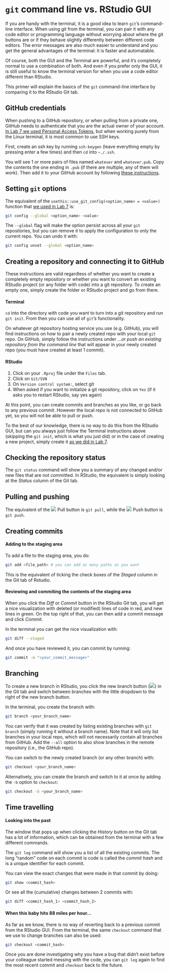 # `git` command line vs. RStudio GUI {.unnumbered}

If you are handy with the terminal, it is a good idea to learn `git`'s command-line interface. When using git from the 
terminal, you can pair it with any code editor or programming language without worrying about where the git buttons are 
or if they behave slightly differently between different code editors. The error messages are also much easier to understand 
and you get the general advantages of the terminal: it is faster and automatable.

Of course, both the GUI and the Terminal are powerful, and it's completely normal to use a combination of both. And even if you
prefer only the GUI, it is still useful to know the terminal version for when you use a code editor different than RStudio.

This primer will explain the basics of the `git` command-line interface by comparing it to the RStudio Git tab.

## GitHub credentials

When pushing to a GitHub repository, or when pulling from a private one, GitHub needs to authenticate that you are the actual owner of
your account. [In Lab 7 we used Personal Access Tokens](lab07.qmd#setting-up-your-credentials-and-personal-access-token), but when working 
purely from the Linux terminal, it is most common to use SSH keys.

First, create an ssh key by running `ssh-keygen` (leave everything empty by pressing enter a few times) and then `cd` into `~./.ssh`.

You will see 1 or more pairs of files named `whatever` and `whatever.pub`. Copy the contents the one ending in `.pub` (if there are multiple, 
any of them will work). Then add it to your GitHub account by following [these instructions](https://docs.github.com/en/authentication/connecting-to-github-with-ssh/adding-a-new-ssh-key-to-your-github-account#adding-a-new-ssh-key-to-your-account).

## Setting `git` options

The equivalent of the `usethis::use_git_config(<option_name> = <value>)` function that [we used in Lab 7](lab07.qmd#setting-up-gits-pull-strategy) is:

```bash
git config --global <option_name> <value>
```

The `--global` flag will make the option persist across all your `git` repositories, but you can remove it to apply the configuration
to only the current repo. You can undo it with:

```bash
git config unset --global <option_name>
```

## Creating a repository and connecting it to GitHub

These instructions are valid regardless of whether you want to create a completely empty repository or whether you want 
to convert an existing RStudio project (or any folder with code) into a git repository. To create an empty one, simply
create the folder or RStudio project and go from there.

#### Terminal

`cd` into the directory with code you want to turn into a git repository and run `git init`. From then you
can use all of `git`'s functionality.

On whatever git repository hosting service you use (e.g. GitHub), you will find instructions on how to pair a newly 
created repo with your local `git` repo. On GitHub, simply follow the instructions under *…or push an existing repository 
from the command line* that will appear in your newly created repo (you must have created at least 1 commit).

#### RStudio

1. Click on your `.Rproj` file under the `Files` tab.
1. Click on `Git/SVN`
1. On `Version control system:`, select git
1. When asked if you want to initialize a git repository, click on `Yes` (if it asks you to restart RStudio, say yes again)

At this point, you can create commits and branches as you like, or go back to any previous commit. However the local repo is 
not connected to GitHub yet, so you will not be able to pull or push.

To the best of our knowledge, there is no way to do this from the RStudio GUI, but can you always just follow the Terminal 
instructions above (skipping the `git init`, which is what you just did) or in the case of creating a new project, simply 
create it [as we did in Lab 7](lab07.qmd#creating-the-repository).


## Checking the repository status

The `git status` command will show you a summary of any changed and/or new files that are not committed. In RStudio, the equivalent
is simply looking at the *Status* column of the Git tab.

## Pulling and pushing

The equivalent of the ![](images/pull.png) Pull button is `git pull`, while the ![](images/push.png) Push button is `git push`.

## Creating commits

#### Adding to the staging area

To add a file to the staging area, you do:

```bash
git add <file_path> # you can add as many paths as you want
```

This is the equivalent of ticking the check boxes of the *Staged* column in the Git tab of Rstudio.

#### Reviewing and commiting the contents of the staging area

When you click the *Diff* or *Commit* button in the RStudio Git tab, you will get a nice visualization with deleted (or modified)
lines of code in red, and new lines in green. On the top right of that, you can then add a commit message and click *Commit*.

In the terminal you can get the nice visualization with:

```bash
git diff --staged
``` 

And once you have reviewed it, you can commit by running:

```bash
git commit -m "<your_commit_message>"
```

## Branching

To create a new branch in RStudio, you click the new branch button (![](images/git_new_branch.png)) in the Git tab and switch between 
branches with the little dropdown to the right of the new branch button. 

In the terminal, you create the branch with:

```bash
git branch <your_branch_name>
```

You can verify that it was created by listing existing branches with `git branch` (simply running it without a branch name). Note that 
it will only list branches in your local repo, which will not necessarily contain all branches from GitHub. Add the `--all` option to 
also show branches in the remote repository (i.e., the GitHub repo).

You can switch to the newly created branch (or any other branch) with: 

```bash
git checkout <your_branch_name>
```

Alternatively, you can create the branch and switch to it at once by adding the `-b` option to `checkout`: 

```bash
git checkout -b <your_branch_name>
```

## Time travelling

#### Looking into the past

The window that pops up when clicking the *History* button on the Git tab has a lot of information, which can be obtained from the
terminal with a few different commands.

The `git log` command will show you a list of all the existing commits. The long "random" code on each commit is code is called 
the *commit hash* and is a unique identifier for each commit.

You can view the exact changes that were made in that commit by doing:

```bash
git show <commit_hash>
``` 

Or see all the (cumulative) changes between 2 commits with:

```bash
git diff <commit_hash_1> <commit_hash_2>
```

#### When this baby hits 88 miles per hour...

As far as we know, there is no way of reverting back to a previous commit from the RStudio GUI. From the terminal, the same `checkout` 
command that we use to change branches can also be used:

```bash
git checkout <commit_hash>
```

Once you are done investigating why you have a bug that didn't exist before your colleague started messing with the code, you can
`git log` again to find the most recent commit and `checkout` back to the future.
